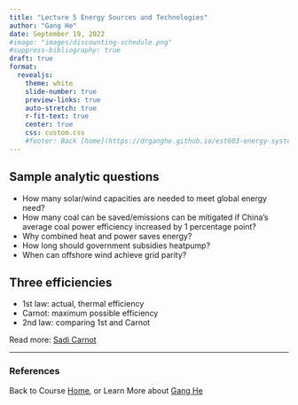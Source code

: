 ```yaml
---
title: "Lecture 5 Energy Sources and Technologies"
author: "Gang He"
date: September 19, 2022
#image: "images/discounting-schedule.png"
#suppress-bibliography: true
draft: true
format:
  revealjs:
    theme: white
    slide-number: true
    preview-links: true
    auto-stretch: true
    r-fit-text: true
    center: true
    css: custom.css
    #footer: Back [home](https://drganghe.github.io/est603-energy-systems-analysis-2022-fall/)
---
```


## Sample analytic questions

- How many solar/wind capacities are needed to meet global energy need?  
- How many coal can be saved/emissions can be mitigated if China's average coal power efficiency increased by 1 percentage point?    
- Why combined heat and power saves energy?  
- How long should government subsidies heatpump?  
- When can offshore wind achieve grid parity?  


## Three efficiencies 
- 1st law: actual, thermal efficiency  
- Carnot: maximum possible efficiency  
- 2nd law: comparing 1st and Carnot  

::: footer
Read more: [Sadi Carnot](https://en.wikipedia.org/wiki/Nicolas_L%C3%A9onard_Sadi_Carnot)
:::


---
### References

::: {#refs}
:::

::: footer
Back to Course [Home](https://drganghe.github.io/est603-energy-systems-analysis-2022-fall/), or Learn More about [Gang He](https://drganghe.github.io)
:::